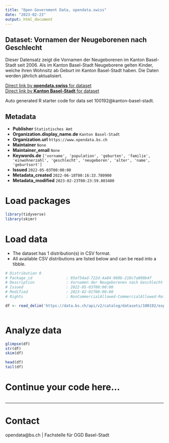 ```yaml
---
title: "Open Government Data, opendata.swiss"
date: "2023-02-23"
output: html_document
---
```


## Dataset: Vornamen der Neugeborenen nach Geschlecht

Dieser Datensatz zeigt die Vornamen der Neugeborenen im Kanton Basel-Stadt seit 2006. Als im Kanton Basel-Stadt Neugeborene gelten Kinder, welche ihren Wohnsitz ab Geburt im Kanton Basel-Stadt haben. Die Daten werden jährlich aktualisiert.

[Direct link by **opendata.swiss** for dataset](https://opendata.swiss/de/dataset/vornamen-der-neugeborenen-nach-geschlecht)<br>
[Direct link by **Kanton Basel-Stadt** for dataset](https://data.bs.ch/explore/dataset/100192/)

Auto generated R starter code for data set 100192@kanton-basel-stadt.

## Metadata

- **Publisher** `Statistisches Amt`
- **Organization.display_name.de** `Kanton Basel-Stadt`
- **Organization.url** `https://www.opendata.bs.ch`
- **Maintainer** `None`
- **Maintainer_email** `None`
- **Keywords.de** `['vorname', 'population', 'geburten', 'familie', 'einwohnerzahl', 'geschlecht', 'neugeboren', 'alter', 'name', 'geburtsort']`
- **Issued** `2022-05-03T00:00:00`
- **Metadata_created** `2022-06-18T00:16:33.780900`
- **Metadata_modified** `2023-02-23T00:23:59.803400`


# Load packages

```r

library(tidyverse)
library(skimr)

```

# Load data

-   The dataset has 1 distribution(s) in CSV format.
-   All available CSV distributions are listed below and can be read into a tibble.

```r

# Distribution 0
# Package_id               : 95ef54ad-722d-4a84-989b-210c7a800b4f
# Description              : Vornamen der Neugeborenen nach Geschlecht (csv)
# Issued                   : 2022-05-03T00:00:00
# Modified                 : 2023-02-01T00:00:00
# Rights                   : NonCommercialAllowed-CommercialAllowed-ReferenceRequired

df <- read_delim('https://data.bs.ch/api/v2/catalog/datasets/100192/exports/csv')



```

# Analyze data

```r

glimpse(df)
str(df)
skim(df)

head(df)
tail(df)

```

# Continue your code here...

```r

```

------------------------------------------------------------------------

# Contact

opendata@bs.ch | Fachstelle für OGD Basel-Stadt
